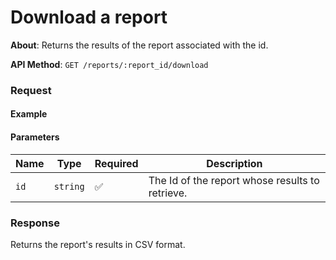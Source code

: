 
# Download a report

**About**: Returns the results of the report associated with the id.

**API Method**: `GET /reports/:report_id/download`

### Request

#### Example
<ReportsDownload />

#### Parameters

| Name | Type     | Required | Description                        |
|------|----------|----------|------------------------------------|
| `id` | `string` | ✅       | The Id of the report whose results to retrieve.  |

### Response
Returns the report's results in CSV format.
